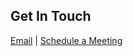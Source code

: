 ## Get In Touch

[Email](mailto:earthctzn1@gmail.com) | [Schedule a Meeting](https://calendly.com/caleb-a)